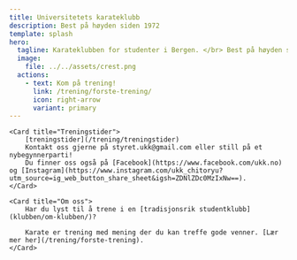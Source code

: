 ```yaml
---
title: Universitetets karateklubb
description: Best på høyden siden 1972
template: splash
hero:
  tagline: Karateklubben for studenter i Bergen. </br> Best på høyden siden 1972!
  image:
    file: ../../assets/crest.png
  actions:
    - text: Kom på trening!
      link: /trening/forste-trening/
      icon: right-arrow
      variant: primary
---
```



<CardGrid>

	<Card title="Treningstider">
		[treningstider](/trening/treningstider)
		Kontakt oss gjerne på styret.ukk@gmail.com eller still på et nybegynnerparti!
		Du finner oss også på [Facebook](https://www.facebook.com/ukk.no) og [Instagram](https://www.instagram.com/ukk_chitoryu?utm_source=ig_web_button_share_sheet&igsh=ZDNlZDc0MzIxNw==).
	</Card>

	<Card title="Om oss">
		Har du lyst til å trene i en [tradisjonsrik studentklubb](klubben/om-klubben/)?
			
		Karate er trening med mening der du kan treffe gode venner. [Lær mer her](/trening/forste-trening).	
	</Card>
</CardGrid>
